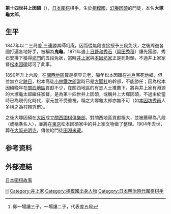 '''第十四世井上因碩'''（{{bd|1831年||1904年|catIdx=H}}），[[日本|日本]][[圍棋|圍棋]]棋手，生於[[相模國|相模國]]，[[第十一世井上因碩|幻庵因碩]]的門徒，本名'''大塚龜太郎'''。
==生平==
1847年以二三局差<ref>即一場讓三子，一場讓二子，代表差五段</ref>三連勝其師幻庵，因而從無段直接授予三段免狀，之後周遊各國打遍各地好手，被稱為'''鬼龜'''。1871年遇上[[日野和秀石|日野和秀石]]（[[岡田秀積|岡田秀積]]）讓先獲勝，秀石安排下獲得[[本因坊家|坊門]]的五段免狀，當時[[井上家|井上家]]與[[本因坊家|本因坊家]]正是死對頭，不過井上家家督[[第十三世井上因碩|松本因碩]]認可了此事。

1890年升上六段，在[[關西地區|關西地區]]算是棋界元老，隔年松本因碩在[[神戶|神戶]]客死他鄉，但並無立定[[跡目|跡目]]，松本高徒[[小林鐵次郎|小林鐵次郎]]當時已是[[方圓社|方圓社]]的幹部，不能勝任；因為松本因碩晚年在[[關西地區|關西地區]]貢獻不少，在關西地區的有志人士推薦下，將與井上家有淵源的大塚龜太郎繼任家督，是為第十四世井上因碩，或稱井上大塚因碩，不過由於當時已為現代化時代，家元並不受重視，稱之大塚龜太郎亦無不可（如[[第十八世本因坊秀甫|本因坊秀甫]]人多稱之為村賴秀甫）。

之後大塚因碩在[[大阪市|大阪]]成立[[關西圍棋俱樂部|關西圍棋俱樂部]]，對關西地區貢獻極大，並被薦舉為八段（或稱準名人），並將在[[東京|東京]]松本因碩家中的井上家文物做了整理。1904年去世，葬在[[大阪市|大阪]][[光明寺|光明寺]]，傳位給門徒[[第十五世井上因碩|田淵米藏]]。

==参考资料==
{{reflist}}

== 外部連結 ==
[https://web.archive.org/web/20150418000611/http://www.flygo.net/history/jhistory/jhistory_index.html 日本圍棋故事]

{{井上家}}

[[Category:江戶時代圍棋棋手|H]]
[[Category:井上家|Category:井上家]]
[[Category:相模國出身人物|Category:相模國出身人物]]
[[Category:日本明治時代圍棋棋手|Category:日本明治時代圍棋棋手]]